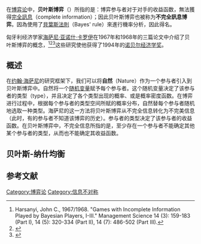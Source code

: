 {{NoteTA
|G1=Economics
|G2=Math
}}
在[[博弈论|博弈论]]中，'''贝叶斯博弈'''（{{lang-en|Bayesian game}}）所指的是：博弈参与者对于对手的收益函数，無法獲得[[完全訊息|完全訊息]]（complete information）；因此贝叶斯博弈也被称为'''不完全訊息博弈'''。因為使用了[[貝葉斯法則|貝葉斯法則]]（Bayes' rule）來進行機率分析，因此得名。

匈牙利经济学家[[海萨尼·亚诺什·卡罗伊|海萨尼·亚诺什·卡罗伊]]在1967年和1968年的三篇论文中介绍了贝叶斯博弈的概念，<ref>Harsanyi, John C., 1967/1968. "Games with Incomplete Information Played by Bayesian Players, I-III." Management Science 14 (3): 159-183 (Part I), 14 (5): 320-334 (Part II), 14 (7): 486-502 (Part III).</ref><ref>{{Cite journal|last=Harsanyi|first=John C.|date=1968|title=Games with Incomplete Information Played by "Bayesian" Players, I-III. Part II. Bayesian Equilibrium Points|url=https://www.jstor.org/stable/2628673|journal=Management Science|volume=14|issue=5|pages=320–334|issn=0025-1909}}</ref><ref>{{Cite journal|last=Harsanyi|first=John C.|date=1968|title=Games with Incomplete Information Played by "Bayesian" Players, I-III. Part III. The Basic Probability Distribution of the Game|url=https://www.jstor.org/stable/2628894|journal=Management Science|volume=14|issue=7|pages=486–502|issn=0025-1909}}</ref>这些研究使他获得了1994年的[[诺贝尔经济学奖|诺贝尔经济学奖]]。
==概述==
在[[约翰·海萨尼|约翰·海萨尼]]的研究框架下，我们可以将'''自然'''（Nature）作为一个参与者引入到贝叶斯博弈中。自然将一个[[随机变量|随机变量]]赋予每个参与者。这个随机变量决定了该参与者的类型（type），并且决定了各个类型出现的概率、或是概率密度函数。在博弈进行过程中，根据每个参与者的类型空间所赋的概率分布，自然替每个参与者随机地选取一种类型。海萨尼的这一方法将贝叶斯博弈从不完全信息转化为不完美信息（此时，有的参与者不知道该博弈的历史）。参与者的类型决定了该参与者的收益函数。在贝叶斯博弈中，不完全信息所指的是，至少存在一个参与者不能确定其他某个参与者的类型，从而也不能确定其收益函数。

==贝叶斯-纳什均衡==
{{Empty section}}
==参考文献==
{{reflist}}
{{博弈论}}

[[Category:博弈论|Category:博弈论]]
[[Category:信息不对称|Category:信息不对称]]
